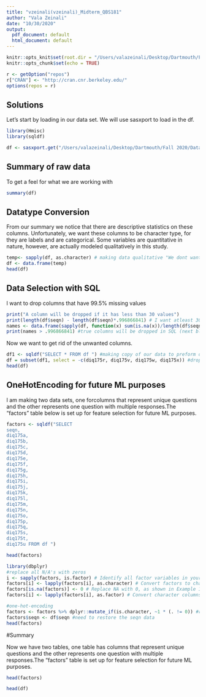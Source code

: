 ```yaml
---
title: "vzeinali(vzeinali)_Midterm_QBS181"
author: "Vala Zeinali"
date: "10/30/2020"
output:
  pdf_document: default
  html_document: default
---
```


```r
knitr::opts_knit$set(root.dir = "/Users/valazeinali/Desktop/Dartmouth/Fall 2020/Data Wrangle") #set the correct folder here so that it can be accessed in all your code chunks
knitr::opts_chunk$set(echo = TRUE)

r <- getOption("repos")
r["CRAN"] <- "http://cran.cnr.berkeley.edu/"
options(repos = r)
```

## Solutions


\section{Loading in Data}

Let's start by loading in our data set. We will use sasxport to load in the df.
```r
library(Hmisc)
library(sqldf)

df <- sasxport.get("/Users/valazeinali/Desktop/Dartmouth/Fall 2020/Data Wrangle/DIQ_I.XPT")
```

## Summary of raw data

To get a feel for what we are working with
```r
summary(df)
```

## Datatype Conversion

From our summary we notice that there are descriptive statistics on these columns. Unfortunately, we want these columns to be character type, for they are labels and are categorical. Some variables are quantitative in nature, however, are actually modeled qualitatively in this study.

```r
temp<- sapply(df, as.character) # making data qualitative "We dont wants integers"
df <- data.frame(temp)
head(df)
```

## Data Selection with SQL

I want to drop columns that have 99.5% missing values
```r
print("A column will be dropped if it has less than 30 values")
print(length(df$seqn) - length(df$seqn)*.996866841) # I want atleast 30 values in each column to be able to apply CLT arguements in future ML models if needed
names <- data.frame(sapply(df, function(x) sum(is.na(x))/length(df$seqn)))
print(names > .996866841) #true columns will be dropped in SQL (next block)
```

Now we want to get rid of the unwanted columns.
```r
df1 <- sqldf("SELECT * FROM df ") #making copy of our data to preform data cleaning below
df = subset(df1, select = -c(diq175r, diq175v, diq175w, diq175x)) #dropping unwanted columns mathmatically identified above
head(df)
```


## OneHotEncoding for future ML purposes

I am making two data sets, one forcolumns that represent unique questions and the other represents one question with multiple responses.The "factors" table below is set up for feature selection for future ML purposes.
```r
factors <- sqldf("SELECT
seqn,
diq175a,
diq175b,
diq175c,
diq175d,
diq175e,
diq175f,
diq175g,
diq175h,
diq175i,
diq175j,
diq175k,
diq175l,
diq175m,
diq175n,
diq175o,
diq175p,
diq175q,
diq175s,
diq175t,
diq175u FROM df ")

head(factors)
```
```r
library(dbplyr)
#replace all N/A's with zeros
i <- sapply(factors, is.factor) # Identify all factor variables in your data
factors[i] <- lapply(factors[i], as.character) # Convert factors to character variables
factors[is.na(factors)] <- 0 # Replace NA with 0, as shown in Example 1
factors[i] <- lapply(factors[i], as.factor) # Convert character columns back to factors

#one-hot-encoding
factors <- factors %>% dplyr::mutate_if(is.character, ~1 * (. != 0)) #replace all values that are not 0 with 1
factors$seqn <- df$seqn #need to restore the seqn data
head(factors)

```

#Summary

Now we have two tables, one table has columns that represent unique questions and the other represents one question with multiple responses.The "factors" table is set up for feature selection for future ML purposes.
```r
head(factors)
```

```r
head(df)
```